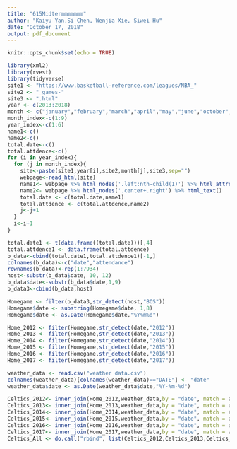 ```yaml
---
title: "615Midtermmmmmmm"
author: "Kaiyu Yan,Si Chen, Wenjia Xie, Siwei Hu"
date: "October 17, 2018"
output: pdf_document
---
```


```r
knitr::opts_chunk$set(echo = TRUE)
```

```r
library(xml2)
library(rvest)
library(tidyverse)
site1 <- "https://www.basketball-reference.com/leagues/NBA_"
site2 <- "_games-"
site3 <- ".html"
year <- c(2013:2018)
month <- c("january","february","march","april","may","june","october","november","december")
month_index<-c(1:9)
year_index<-c(1:6)
name1<-c()
name2<-c()
total.date<-c()
total.attdence<-c()
for (i in year_index){
  for (j in month_index){
    site<-paste(site1,year[i],site2,month[j],site3,sep="")
    webpage<-read_html(site)
    name1<- webpage %>% html_nodes('.left:nth-child(1)') %>% html_attrs()
    name2<- webpage %>% html_nodes('.center+.right') %>% html_text()
    total.date <- c(total.date,name1)
    total.attdence <- c(total.attdence,name2)
    j<-j+1
  }
  i<-i+1
}

total.date1 <- t(data.frame((total.date)))[,4]
total.attdence1 <- data.frame(total.attdence)
b_data<-cbind(total.date1,total.attdence1)[-1,]
colnames(b_data)<-c("date","attendance")
rownames(b_data)<-rep(1:7934)
host<-substr(b_data$date, 10, 12)
b_data$date<-substr(b_data$date,1,9)
b_data3<-cbind(b_data,host)

Homegame <- filter(b_data3,str_detect(host,"BOS"))
Homegame$date <- substring(Homegame$date, 1,8)
Homegame$date <- as.Date(Homegame$date,"%Y%m%d")

Home_2012 <- filter(Homegame,str_detect(date,"2012"))
Home_2013 <- filter(Homegame,str_detect(date,"2013"))
Home_2014 <- filter(Homegame,str_detect(date,"2014"))
Home_2015 <- filter(Homegame,str_detect(date,"2015"))
Home_2016 <- filter(Homegame,str_detect(date,"2016"))
Home_2017 <- filter(Homegame,str_detect(date,"2017"))

weather_data <- read.csv("weather data.csv")
colnames(weather_data)[colnames(weather_data)=="DATE"] <- "date"
weather_data$date <- as.Date(weather_data$date,"%Y-%m-%d")

Celtics_2012<- inner_join(Home_2012,weather_data,by = "date", match = all)
Celtics_2013<- inner_join(Home_2013,weather_data,by = "date", match = all)
Celtics_2014<- inner_join(Home_2014,weather_data,by = "date", match = all)
Celtics_2015<- inner_join(Home_2015,weather_data,by = "date", match = all)
Celtics_2016<- inner_join(Home_2016,weather_data,by = "date", match = all)
Celtics_2017<- inner_join(Home_2017,weather_data,by = "date", match = all)
Celtics_All <- do.call("rbind", list(Celtics_2012,Celtics_2013,Celtics_2014,Celtics_2015,Celtics_2016,Celtics_2017))

```

